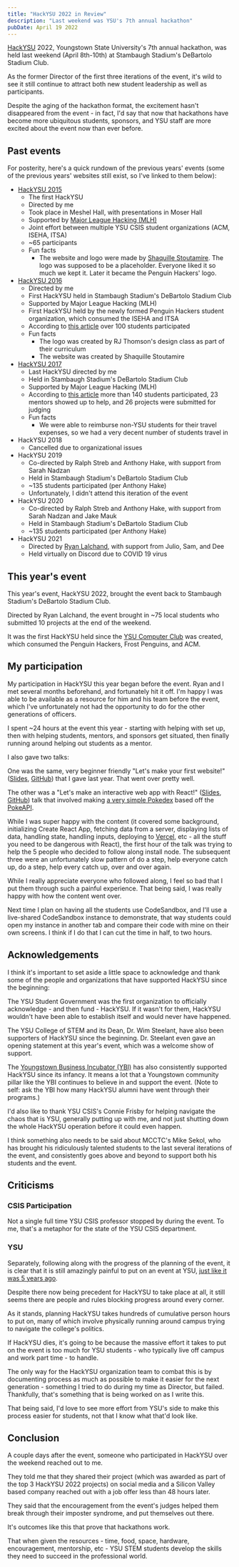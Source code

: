 ```yaml
---
title: "HackYSU 2022 in Review"
description: "Last weekend was YSU's 7th annual hackathon"
pubDate: April 19 2022
---
```


[HackYSU](https://hackysu.com/) 2022, Youngstown State University's 7th annual hackathon, was held last weekend (April 8th-10th) at Stambaugh Stadium's DeBartolo Stadium Club.

As the former Director of the first three iterations of the event, it's wild to see it still continue to attract both new student leadership as well as participants.

Despite the aging of the hackathon format, the excitement hasn't disappeared from the event - in fact, I'd say that now that hackathons have become more ubiquitous students, sponsors, and YSU staff are more excited about the event now than ever before.

## Past events

For posterity, here's a quick rundown of the previous years' events (some of the previous years' websites still exist, so I've linked to them below):

- [HackYSU 2015](https://hackysu.com/archive/2015/)
  - The first HackYSU
  - Directed by me
  - Took place in Meshel Hall, with presentations in Moser Hall
  - Supported by [Major League Hacking (MLH)](https://mlh.io/)
  - Joint effort between multiple YSU CSIS student organizations (ACM, ISEHA, ITSA)
  - ~65 participants
  - Fun facts
    - The website and logo were made by [Shaquille Stoutamire](http://defacid.com/). The logo was supposed to be a placeholder. Everyone liked it so much we kept it. Later it became the Penguin Hackers' logo.
- [HackYSU 2016](https://hackysu.com/archive/2016/)
  - Directed by me
  - First HackYSU held in Stambaugh Stadium's DeBartolo Stadium Club
  - Supported by Major League Hacking (MLH)
  - First HackYSU held by the newly formed Penguin Hackers student organization, which consumed the ISEHA and ITSA
  - According to [this article](https://cms.ysu.edu/college-science-technology-engineering-and-mathematics/hackysu-2016) over 100 students participated
  - Fun facts
    - The logo was created by RJ Thomson's design class as part of their curriculum
    - The website was created by Shaquille Stoutamire
- [HackYSU 2017](https://hackysu.com/archive/2017/)
  - Last HackYSU directed by me
  - Held in Stambaugh Stadium's DeBartolo Stadium Club
  - Supported by Major League Hacking (MLH)
  - According to [this article](https://cms.ysu.edu/college-science-technology-engineering-and-mathematics/hackysu-2017) more than 140 students participated, 23 mentors showed up to help, and 26 projects were submitted for judging
  - Fun facts
    - We were able to reimburse non-YSU students for their travel expenses, so we had a very decent number of students travel in
- HackYSU 2018
  - Cancelled due to organizational issues
- HackYSU 2019
  - Co-directed by Ralph Streb and Anthony Hake, with support from Sarah Nadzan
  - Held in Stambaugh Stadium's DeBartolo Stadium Club
  - ~135 students participated (per Anthony Hake)
  - Unfortunately, I didn't attend this iteration of the event
- HackYSU 2020
  - Co-directed by Ralph Streb and Anthony Hake, with support from Sarah Nadzan and Jake Mauk
  - Held in Stambaugh Stadium's DeBartolo Stadium Club
  - ~135 students participated (per Anthony Hake)
- HackYSU 2021
  - Directed by [Ryan Lalchand](https://www.ryanlalchand.com/), with support from Julio, Sam, and Dee
  - Held virtually on Discord due to COVID 19 virus

## This year's event

This year's event, HackYSU 2022, brought the event back to Stambaugh Stadium's DeBartolo Stadium Club.

Directed by Ryan Lalchand, the event brought in ~75 local students who submitted 10 projects at the end of the weekend.

It was the first HackYSU held since the [YSU Computer Club](https://ysucomputerclub.com/) was created, which consumed the Penguin Hackers, Frost Penguins, and ACM.

## My participation

My participation in HackYSU this year began before the event. Ryan and I met several months beforehand, and fortunately hit it off. I'm happy I was able to be available as a resource for him and his team before the event, which I've unfortunately not had the opportunity to do for the other generations of officers.

I spent ~24 hours at the event this year - starting with helping with set up, then with helping students, mentors, and sponsors get situated, then finally running around helping out students as a mentor.

I also gave two talks:

One was the same, very beginner friendly "Let's make your first website!" ([Slides](https://docs.google.com/presentation/d/168yyE5tqMBNJx7G-SVzTy5WAJIgja0inHCVH3ZeWuzo/edit?usp=sharing), [GitHub](https://github.com/JoeDuncko/hackysu-2021-profile)) that I gave last year. That went over pretty well.

The other was a "Let's make an interactive web app with React!" ([Slides](https://docs.google.com/presentation/d/1FAayDa8PsJxnMPNUsAz1c6ZRD5jibYC4Vb9c454VcJM/edit?usp=sharing), [GitHub](https://github.com/JoeDuncko/hackysu-2022-pokemon)) talk that involved making [a very simple Pokedex](https://hackysu-2022-pokemon.vercel.app/) based off the [PokeAPI](https://pokeapi.co/).

While I was super happy with the content (it covered some background, initializing Create React App, fetching data from a server, displaying lists of data, handling state, handling inputs, deploying to [Vercel](https://vercel.com/), etc - all the stuff you need to be dangerous with React), the first hour of the talk was trying to help the 5 people who decided to follow along install node. The subsequent three were an unfortunately slow pattern of do a step, help everyone catch up, do a step, help every catch up, over and over again.

While I really appreciate everyone who followed along, I feel so bad that I put them through such a painful experience. That being said, I was really happy with how the content went over.

Next time I plan on having all the students use CodeSandbox, and I'll use a live-shared CodeSandbox instance to demonstrate, that way students could open my instance in another tab and compare their code with mine on their own screens. I think if I do that I can cut the time in half, to two hours.

## Acknowledgements

I think it's important to set aside a little space to acknowledge and thank some of the people and organizations that have supported HackYSU since the beginning:

The YSU Student Government was the first organization to officially acknowledge - and then fund - HackYSU. If it wasn't for them, HackYSU wouldn't have been able to establish itself and would never have happened.

The YSU College of STEM and its Dean, Dr. Wim Steelant, have also been supporters of HackYSU since the beginning. Dr. Steelant even gave an opening statement at this year's event, which was a welcome show of support.

The [Youngstown Business Incubator (YBI)](https://ybi.org/) has also consistently supported HackYSU since its infancy. It means a lot that a Youngstown community pillar like the YBI continues to believe in and support the event. (Note to self: ask the YBI how many HackYSU alumni have went through their programs.)

I'd also like to thank YSU CSIS's Connie Frisby for helping navigate the chaos that is YSU, generally putting up with me, and not just shutting down the whole HackYSU operation before it could even happen.

I think something also needs to be said about MCCTC's Mike Sekol, who has brought his ridiculously talented students to the last several iterations of the event, and consistently goes above and beyond to support both his students and the event.

## Criticisms

### CSIS Participation

Not a single full time YSU CSIS professor stopped by during the event. To me, that's a metaphor for the state of the YSU CSIS department.

### YSU

Separately, following along with the progress of the planning of the event, it is clear that it is still amazingly painful to put on an event at YSU, [just like it was 5 years ago](https://medium.com/@JoeDuncko/event-discovery-at-youngstown-state-university-4ba547a1db3e).

Despite there now being precedent for HackYSU to take place at all, it still seems there are people and rules blocking progress around every corner.

As it stands, planning HackYSU takes hundreds of cumulative person hours to put on, many of which involve physically running around campus trying to navigate the college's politics.

If HackYSU dies, it's going to be because the massive effort it takes to put on the event is too much for YSU students - who typically live off campus and work part time - to handle.

The only way for the HackYSU organization team to combat this is by documenting process as much as possible to make it easier for the next generation - something I tried to do during my time as Director, but failed. Thankfully, that's something that is being worked on as I write this.

That being said, I'd love to see more effort from YSU's side to make this process easier for students, not that I know what that'd look like.

## Conclusion

A couple days after the event, someone who participated in HackYSU over the weekend reached out to me.

They told me that they shared their project (which was awarded as part of the top 3 HackYSU 2022 projects) on social media and a Silicon Valley based company reached out with a job offer less than 48 hours later.

They said that the encouragement from the event's judges helped them break through their imposter syndrome, and put themselves out there.

It's outcomes like this that prove that hackathons work.

That when given the resources - time, food, space, hardware, encouragement, mentorship, etc - YSU STEM students develop the skills they need to succeed in the professional world.
